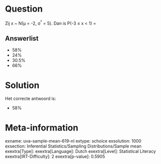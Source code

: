 Question
========

Zij x \~ N(μ = -2, σ^²^ = 5). Dan is P(-3 ≤ x \< 1) =

Answerlist
----------

* 58%
* 24%
* 30.5%
* 66%

Solution
========

Het correcte antwoord is: 

* 58%

Meta-information
================
exname: uva-sample-mean-619-nl
extype: schoice
exsolution: 1000
exsection: Inferential Statistics/Sampling Distributions/Sample mean
exextra[Type]: 
exextra[Language]: Dutch
exextra[Level]: Statistical Literacy
exextra[IRT-Difficulty]: 2
exextra[p-value]: 0.5905
